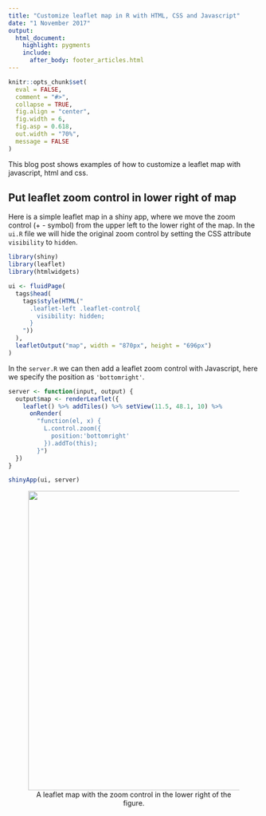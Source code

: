 ```yaml
---
title: "Customize leaflet map in R with HTML, CSS and Javascript"
date: "1 November 2017"
output: 
  html_document:
    highlight: pygments
    include:
      after_body: footer_articles.html
---
```


```r
knitr::opts_chunk$set(
  eval = FALSE,
  comment = "#>",
  collapse = TRUE,
  fig.align = "center",
  fig.width = 6,
  fig.asp = 0.618,
  out.width = "70%",
  message = FALSE
)
```

This blog post shows examples of how to customize a leaflet map with javascript, html and css.

## Put leaflet zoom control in lower right of map

Here is a simple leaflet map in a shiny app, where we move the zoom control (+ - symbol) from the upper left to the lower right of the map. In the `ui.R` file we will hide the original zoom control by setting the CSS attribute `visibility` to `hidden`.

```r
library(shiny)
library(leaflet)
library(htmlwidgets)

ui <- fluidPage(
  tags$head(
    tags$style(HTML("
      .leaflet-left .leaflet-control{
        visibility: hidden;
      }
    "))
  ),
  leafletOutput("map", width = "870px", height = "696px")
)
```

In the `server.R` we can then add a leaflet zoom control with Javascript, here we specify the position as `'bottomright'`.

```r
server <- function(input, output) {
  output$map <- renderLeaflet({
    leaflet() %>% addTiles() %>% setView(11.5, 48.1, 10) %>%
      onRender(
        "function(el, x) {
          L.control.zoom({
            position:'bottomright'
          }).addTo(this);
        }")
  })
}

shinyApp(ui, server)
```
<figure>
<center><img src = "assets/img/leaflet_map_zoom_control.png" width = "600px">
<figcaption>A leaflet map with the zoom control in the lower right of the figure.</figcaption></center>
</figure>
